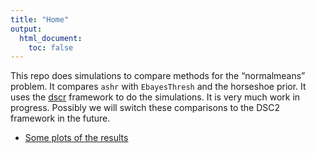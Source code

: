 ```yaml
---
title: "Home"
output:
  html_document:
    toc: false
---
```


This repo does simulations to compare methods for the "normalmeans" problem.
It compares `ashr` with `EbayesThresh` and the horseshoe prior. 
It uses the [dscr](http://github.com/stephens999/dscr) framework to do the simulations.
It is very much work in progress.
Possibly we will switch these comparisons to the DSC2 framework in the future.

*  [Some plots of the results](plot_normalmeans.html)
